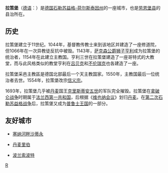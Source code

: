 {{Infobox Settlement
| name = 拉策堡<br/>Ratzeburg
| image_skyline = 
| imagesize = 
| image_caption = 
| image_flag = 
| image_shield = 
| pushpin_map = Germany
| pushpin_label_position = bottom
| subdivision_type = 国家
| subdivision_name = {{GER}}
| subdivision_type1 = [[德国行政区划|州]]
| subdivision_name1 = [[石勒苏益格-荷尔斯泰因州|石勒苏益格-荷尔斯泰因州]]
| subdivision_type2 = [[德国行政区划|县]]
| subdivision_name2 =  [[劳恩堡县|劳恩堡县]]
| elevation_m = 36
| elevation_ft = 
| area_total_km2 = 30.29
| population_as_of = 2004年
| population_total = 13671
| population_density_km2 = auto
| timezone = [[欧洲中部时间|CET]]
| utc_offset = +1
| timezone_DST = [[欧洲中部夏令时间|CEST]]
| utc_offset_DST = +2
| latd = 53
| latm = 42
| lats = 06
| latNS = N
| longd = 10
| longm = 45
| longs = 24
| longEW = E
| website = http://www.ratzeburg.de 
}}
'''拉策堡'''（[[德语|德语]]：'''{{lang|de|Ratzeburg}}'''）是[[德国|德国]][[石勒苏益格-荷尔斯泰因州|石勒苏益格-荷尔斯泰因州]]的一座城市，也是[[劳恩堡县|劳恩堡县]]的县治所在。

==历史==
拉策堡建立于11世纪。1044年，基督教传教士来到该地区并建造了一座修道院，但1066年在一次异教徒反抗中被毁。1143年，[[萨克森公爵|萨克森公爵]][[狮子亨利|狮子亨利]]成为拉策堡的统治者，1154年在此建立主教国。亨利三世在拉策堡建造了一座哥特式的大教堂，而与此风格类似的教堂亨利在[[吕贝克|吕贝克]]和[[不伦瑞克|不伦瑞克]]也各建造了一座。

拉策堡采邑主教區是德国北部最后一个天主教国家。1550年，主教国最后一位统治者去世。1554年，拉策堡改宗[[信义宗|信义宗]]。

1693年，拉策堡几乎被[[丹麦|丹麦]]国王[[克里斯蒂安五世|克里斯蒂安五世]]的军队完全摧毁。拉策堡在[[拿破仑战争|拿破仑战争]]时期属于[[法兰西第一共和国|法兰西第一共和国]]，后根据《[[维也纳会议|维也纳会议]]》划归[[丹麦|丹麦]]。在[[第二次石勒苏益格战争|第二次石勒苏益格战争]]后，拉策堡又成为[[普鲁士王国|普鲁士王国]]的一部分。

==友好城市==
* {{FRA}} [[塞纳河畔沙蒂永|塞纳河畔沙蒂永]]
*{{flagicon|Denmark}}[[丹麦|丹麦]][[里伯|里伯]]
*{{flagicon|Poland}}[[波兰|波兰]][[索波特|索波特]]

{{Authority control}}
{{Germany-geo-stub}}

[[Category:石勒苏益格-荷尔斯泰因州市镇|R]]